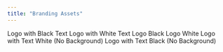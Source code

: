 ```yaml
---
title: "Branding Assets"
---
```


<CardGroup cols={2}>
  <Card
    title="Logo with Black Text"
    icon="image"
    href="../images/branding/Logo-with-text-black.svg"
    target="_blank"
  >
    Logo with Black Text
  </Card>
  <Card
    title="Logo with White Text"
    icon="image"
    href="../images/branding/Logo-with-text-white.svg"
    target="_blank"
  >
    Logo with White Text
  </Card>
  <Card
    title="Logo Black"
    icon="image"
    href="../images/branding/Logo-Lines-Black.svg"
    target="_blank"
  >
    Logo Black 
  </Card>
  <Card
    title="Logo White"
    icon="image"
    href="../images/branding/Logo-Lines-White.svg"
    target="_blank"
  >
    Logo White
  </Card>
  <Card
    title="Logo with Text White (No BG)"
    icon="image"
    href="../images/branding/Logo-with-text-white-no-background.svg"
    target="_blank"
  >
    Logo with Text White (No Background)
  </Card>
  <Card
    title="Logo with Text Black (No BG)"
    icon="image"
    href="../images/branding/Logo-with-text-black-no-background.svg"
    target="_blank"
  >
    Logo with Text Black (No Background)
  </Card>
</CardGroup>
